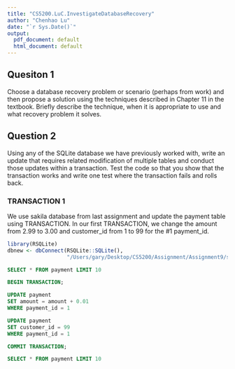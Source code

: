 ```yaml
---
title: "CS5200.LuC.InvestigateDatabaseRecovery"
author: "Chenhao Lu"
date: "`r Sys.Date()`"
output:
  pdf_document: default
  html_document: default
---
```


## Quesiton 1
Choose a database recovery problem or scenario (perhaps from work) and then propose a solution using the techniques described in Chapter 11 in the textbook. Briefly describe the technique, when it is appropriate to use and what recovery problem it solves. 

## Question 2
Using any of the SQLite database we have previously worked with, write an update that requires related modification of multiple tables and conduct those updates within a transaction. Test the code so that you show that the transaction works and write one test where the transaction fails and rolls back.  

### TRANSACTION 1
We use sakila database from last assignment and update the payment table using TRANSACTION.
In our first TRANSACTION, we change the amount from 2.99 to 3.00 and customer_id from 1 to 99 for the #1 payment_id.

```r
library(RSQLite)
dbnew <- dbConnect(RSQLite::SQLite(),
                   "/Users/gary/Desktop/CS5200/Assignment/Assignment9/sakila.db")
```

```sql
SELECT * FROM payment LIMIT 10
```
```sql
BEGIN TRANSACTION;
```

```sql
UPDATE payment
SET amount = amount + 0.01
WHERE payment_id = 1
```

```sql
UPDATE payment
SET customer_id = 99
WHERE payment_id = 1
```

```sql
COMMIT TRANSACTION;
```

```sql
SELECT * FROM payment LIMIT 10
```